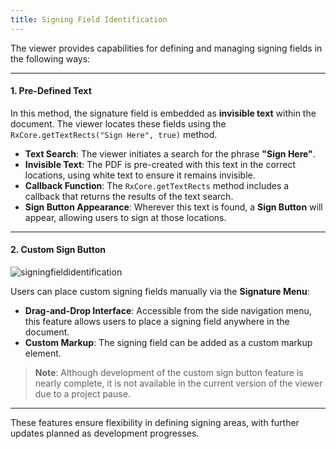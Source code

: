 ```yaml
---
title: Signing Field Identification
---
```




The viewer provides capabilities for defining and managing signing fields in the following ways:

---

#### 1. Pre-Defined Text

In this method, the signature field is embedded as **invisible text** within the document. The viewer locates these fields using the `RxCore.getTextRects("Sign Here", true)` method.

- **Text Search**: The viewer initiates a search for the phrase **"Sign Here"**.
- **Invisible Text**: The PDF is pre-created with this text in the correct locations, using white text to ensure it remains invisible.
- **Callback Function**: The `RxCore.getTextRects` method includes a callback that returns the results of the text search.
- **Sign Button Appearance**: Wherever this text is found, a **Sign Button** will appear, allowing users to sign at those locations.

---

#### 2. Custom Sign Button

<img src={signingfieldidentification} alt="signingfieldidentification" />

Users can place custom signing fields manually via the **Signature Menu**:

- **Drag-and-Drop Interface**: Accessible from the side navigation menu, this feature allows users to place a signing field anywhere in the document.
- **Custom Markup**: The signing field can be added as a custom markup element.

> **Note**: Although development of the custom sign button feature is nearly complete, it is not available in the current version of the viewer due to a project pause.

---

These features ensure flexibility in defining signing areas, with further updates planned as development progresses.


